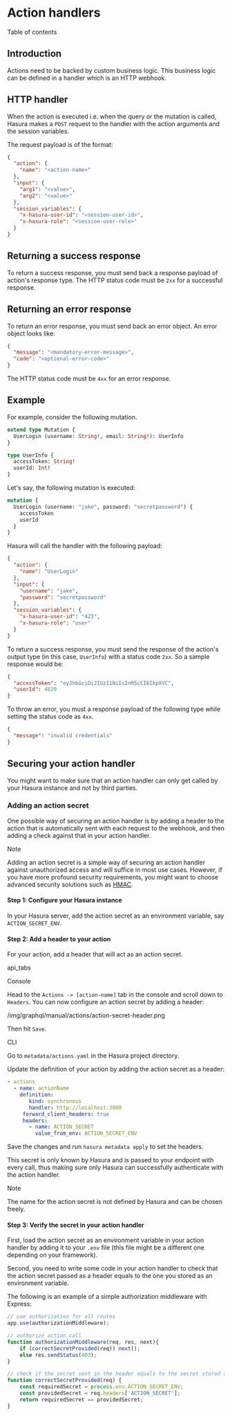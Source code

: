 
Action handlers
===============

Table of contents

Introduction
------------

Actions need to be backed by custom business logic. This business logic
can be defined in a handler which is an HTTP webhook.

HTTP handler
------------

When the action is executed i.e. when the query or the mutation is
called, Hasura makes a `POST` request to the handler with the action
arguments and the session variables.

The request payload is of the format:

```json
{
  "action": {
    "name": "<action-name>"
  },
  "input": {
    "arg1": "<value>",
    "arg2": "<value>"
  },
  "session_variables": {
    "x-hasura-user-id": "<session-user-id>",
    "x-hasura-role": "<session-user-role>"
  }
}
```

Returning a success response
----------------------------

To return a success response, you must send back a response payload of
action\'s response type. The HTTP status code must be `2xx` for a
successful response.

Returning an error response
---------------------------

To return an error response, you must send back an error object. An
error object looks like:

```json
{
  "message": "<mandatory-error-message>",
  "code": "<optional-error-code>"
}
```

The HTTP status code must be `4xx` for an error response.

Example
-------

For example, consider the following mutation.

```graphql
extend type Mutation {
  UserLogin (username: String!, email: String!): UserInfo
}

type UserInfo {
  accessToken: String!
  userId: Int!
}
```

Let\'s say, the following mutation is executed:

```graphql
mutation {
  UserLogin (username: "jake", password: "secretpassword") {
    accessToken
    userId
  }
}
```

Hasura will call the handler with the following payload:

```json
{
  "action": {
    "name": "UserLogin"
  },  
  "input": {
    "username": "jake",
    "password": "secretpassword"
  },
  "session_variables": {
    "x-hasura-user-id": "423",
    "x-hasura-role": "user"
  }
}
```

To return a success response, you must send the response of the
action\'s output type (in this case, `UserInfo`) with a status code
`2xx`. So a sample response would be:

```json
{
  "accessToken": "eyJhbGciOiJIUzI1NiIsInR5cCI6IkpXVC",
  "userId": 4829
}
```

To throw an error, you must a response payload of the following type
while setting the status code as `4xx`.

```json
{
  "message": "invalid credentials"
}
```

Securing your action handler
----------------------------

You might want to make sure that an action handler can only get called
by your Hasura instance and not by third parties.

### Adding an action secret

One possible way of securing an action handler is by adding a header to
the action that is automatically sent with each request to the webhook,
and then adding a check against that in your action handler.


Note

Adding an action secret is a simple way of securing an action handler
against unauthorized access and will suffice in most use cases. However,
if you have more profound security requirements, you might want to
choose advanced security solutions such as
[HMAC](https://en.wikipedia.org/wiki/HMAC).

#### Step 1: Configure your Hasura instance

In your Hasura server, add the action secret as an environment variable,
say `ACTION_SECRET_ENV`.

#### Step 2: Add a header to your action

For your action, add a header that will act as an action secret.

api\_tabs

Console

Head to the `Actions -> [action-name]` tab in the console and scroll
down to `Headers`. You can now configure an action secret by adding a
header:

/img/graphql/manual/actions/action-secret-header.png

Then hit `Save`.

CLI

Go to `metadata/actions.yaml` in the Hasura project directory.

Update the definition of your action by adding the action secret as a
header:

```yaml
- actions
  - name: actionName
    definition:
       kind: synchronous
       handler: http://localhost:3000
     forward_client_headers: true
     headers:
       - name: ACTION_SECRET
         value_from_env: ACTION_SECRET_ENV
```

Save the changes and run `hasura metadata apply` to set the headers.

This secret is only known by Hasura and is passed to your endpoint with
every call, thus making sure only Hasura can successfully authenticate
with the action handler.

Note

The name for the action secret is not defined by Hasura and can be
chosen freely.

#### Step 3: Verify the secret in your action handler

First, load the action secret as an environment variable in your action
handler by adding it to your `.env` file (this file might be a different
one depending on your framework).

Second, you need to write some code in your action handler to check that
the action secret passed as a header equals to the one you stored as an
environment variable.

The following is an example of a simple authorization middleware with
Express:

```javascript
// use authorization for all routes
app.use(authorizationMiddleware);

// authorize action call
function authorizationMiddleware(req, res, next){
    if (correctSecretProvided(req)) next();
    else res.sendStatus(403);
}

// check if the secret sent in the header equals to the secret stored as an env variable
function correctSecretProvided(req) {
    const requiredSecret = process.env.ACTION_SECRET_ENV;
    const providedSecret = req.headers['ACTION_SECRET'];
    return requiredSecret == providedSecret;
}
```
